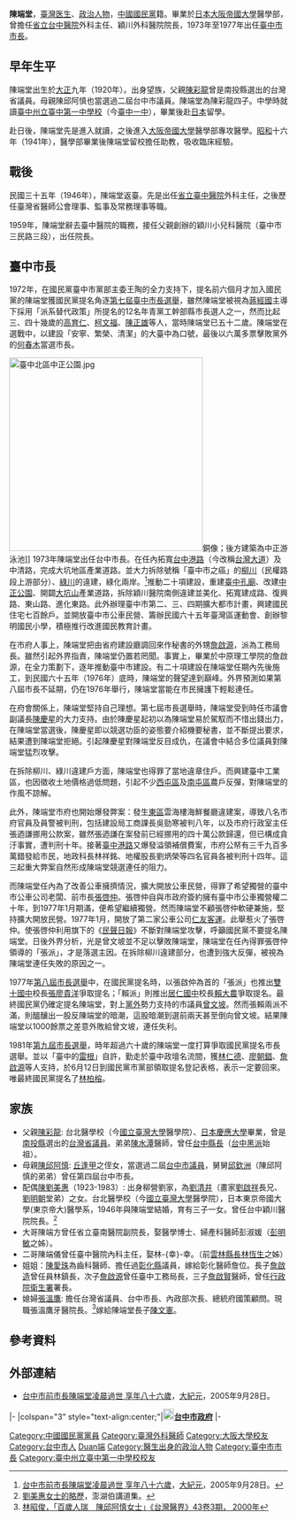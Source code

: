 {{Infobox AM
| name                = 陳端堂
| image               = 
| office             = [[File:Flag_of_Taichung_City.svg|25px]][[臺中市_(省轄市)|臺中市]]（省轄市）第6任[[臺中市市長|市長]]
| term_start         = 1973年2月1日
| term_end           = 1977年12月20日
| predecessor       = [[林澄秋|林澄秋]]
| successor          = [[曾文坡|曾文坡]]
| sex                 = 男
| birth_date          = 1920年7月23日
| birth_place         = {{TWN-JPN}}[[臺中州|臺中州]]
| death_date         = {{death date and age|2005|9|28|1920|7|23}}
| death_place        = {{TWN}}[[臺中市_(省轄市)|臺中市]]
| nationality          = {{JPN-EMP}}（1920年–1945年）<br>{{ROC}}（1945年–2005年）
| party               = {{Kmt}}
| educate             = [[日本|日本]][[大阪帝國大學|大阪帝國大學]]
| alma_mater          = 
| spouse              = 劉美惠
}}
'''陳端堂'''{{BD|1920年|7月23日|2005年|9月28日||||catIdx=Chen陳}}，[[臺灣|臺灣]][[医生|医生]]、[[政治人物|政治人物]]，[[中國國民黨|中國國民黨]]籍。畢業於[[日本|日本]][[大阪帝國大學|大阪帝國大學]]醫學部，曾擔任[[衛生福利部臺中醫院|省立台中醫院]]外科主任、穎川外科醫院院長，1973年至1977年出任[[臺中市市長|臺中市市長]]。

== 早年生平 ==
陳端堂出生於[[大正|大正]]九年（1920年）。出身望族，父親[[陳彩龍|陳彩龍]]曾是南投縣選出的台灣省議員。母親陳邱阿慎也當選過二屆台中市議員。陳端堂為陳彩龍四子。中學時就讀[[臺中州立臺中第一中學校|臺中州立臺中第一中學校]]（今[[臺中一中|臺中一中]]），畢業後赴[[日本|日本]]留學。

赴日後，陳端堂先是進入{{tsl|jp|弘前高等学校 (旧制)|弘前高等學校}}就讀，之後進入[[大阪帝國大學|大阪帝國大學]]醫學部專攻醫學。[[昭和|昭和]]十六年（1941年），醫學部畢業後陳端堂留校擔任助教，吸收臨床經驗。

== 戰後 ==
民國三十五年（1946年），陳端堂返臺。先是出任[[省立臺中醫院|省立臺中醫院]]外科主任，之後歷任臺灣省醫師公會理事、監事及常務理事等職。

1959年，陳端堂辭去臺中醫院的職務，接任父親創辦的穎川小兒科醫院（臺中市三民路三段），出任院長。

== 臺中市長 ==
1972年，在國民黨臺中市黨部主委王陶的全力支持下，{{r|選|page=13}}提名前六個月才加入國民黨的陳端堂獲國民黨提名角逐[[1972年中華民國縣市長選舉|第七屆臺中市長選舉]]，{{r|政|page=66}}雖然陳端堂被視為[[蔣經國|蔣經國]]主導下採用「派系替代政策」所提名的12名年青黨工幹部縣市長選人之一，{{r|派|page=184}}然而比起三、四十幾歲的[[高育仁|高育仁]]、[[柯文福|柯文福]]、[[陳正雄_(政治人物)|陳正雄]]等人，當時陳端堂已五十二歲。陳端堂在選戰中，以建設「安寧、繁榮、清潔」的大臺中為口號，最後以六萬多票擊敗黨外的[[何春木|何春木]]當選市長。

[[File:臺中北區中正公園.jpg|350px]]銅像；後方建築為中正游泳池]]
1973年陳端堂出任台中市長。在任內拓寬[[台中港路|台中港路]]（今改稱[[台灣大道|台灣大道]]）及中清路，完成大坑地區產業道路。並大力拆除號稱「臺中市之癌」的[[柳川|柳川]]（民權路段上游部分）、[[綠川|綠川]]的違建，綠化兩岸。<ref>[http://www.epochtimes.com/b5/5/9/28/n1067956.htm 台中市前市長陳端堂凌晨過世 享年八十六歲]，[[大紀元|大紀元]]，2005年9月28日。</ref>推動二十項建設，重建[[臺中孔廟|臺中孔廟]]、改建[[中正公園_(臺中市北區)|中正公園]]、開闢[[大坑風景區|大坑山]]產業道路，拆除穎川醫院南側違建並美化、拓寬建成路、復興路、東山路、進化東路。{{r|政|page=67-68}}此外辦理臺中市第二、三、四期擴大都市計畫，興建國民住宅七百餘戶。並開放臺中市公車民營、籌辦民國六十五年臺灣區運動會、創辦黎明國民小學，積極推行改進國民教育計畫。

在市府人事上，陳端堂把由省府建設廳調回來作秘書的外甥[[詹啟源|詹啟源]]，派為工務局長。雖然引起外界指責，陳端堂仍置若罔聞。事實上，畢業於中原理工學院的詹啟源，在全力策劃下，逐年推動臺中市建設。有二十項建設在陳端堂任期內先後施工，到民國六十五年（1976年）底時，陳端堂的聲望達到巔峰。外界預測如果第八屆市長不延期，仍在1976年舉行，陳端堂當能在市民擁護下輕鬆連任。{{r|選|page=16-17}}

在府會關係上，陳端堂堅持自己理想。第七屆市長選舉時，陳端堂受到時任市議會副議長[[陳慶星|陳慶星]]的大力支持。由於陳慶星起初以為陳端堂易於駕馭而不惜出錢出力，在陳端堂當選後，陳慶星即以競選功臣的姿態要介紹機要秘書，並不斷提出要求，結果遭到陳端堂拒絕。引起陳慶星對陳端堂反目成仇，在議會中結合多位議員對陳端堂猛烈攻擊。{{r|選|page=15-16}}

在拆除柳川、綠川違建戶方面，陳端堂也得罪了當地違章住戶。而興建臺中工業區，也因徵收土地價格過低問題，引起不少[[西屯區|西屯區]]及[[南屯區|南屯區]]農戶反彈，對陳端堂的作風不諒解。{{r|何|page=237}}

此外，陳端堂市府也開始爆發弊案：發生[[東區_(臺中市)|東區]]雲海樓海鮮餐廳違建案，導致八名市府官員及員警被判刑，包括建設局工商課長吳勁寒被判八年，以及市府行政室主任張迺謙挪用公款案，雖然張迺謙在案發前已經挪用的四十萬公款歸還，但已構成貪汙事實，遭判刑十年。接著[[臺中港路|臺中港路]]又爆發溢領補償費案，市府公帑有三千九百多萬錯發給市民，地政科長林祥銘、地權股長劉炳榮等四名官員各被判刑十四年。這三起重大弊案自然形成陳端堂競選連任的阻力。{{r|選|page=17-18}}

而陳端堂任內為了改善公車擁擠情況，擴大開放公車民營，得罪了希望獨營的臺中市公車公司老闆、前市長[[張啓仲|張啓仲]]。張啓仲自與市政府簽約擁有臺中市公車獨營權二十年，到1977年1月期滿，便希望繼續獨營。然而陳端堂不顧張啓仲軟硬兼施，堅持擴大開放民營。1977年1月，開放了第二家公車公司[[仁友客運|仁友客運]]。此舉惹火了張啓仲。使張啓仲利用旗下的《[[民聲日報|民聲日報]]》不斷對陳端堂攻擊，呼籲國民黨不要提名陳端堂。{{r|選|page=19-20}}日後外界分析，光是曾文坡並不足以擊敗陳端堂，陳端堂在任內得罪張啓仲領導的「張派」，才是落選主因。{{r|選|page=19}}在拆除柳川違建部分，也遭到強大反彈，被視為陳端堂連任失敗的原因之一。{{r|暗|page=187}}

1977年[[1977年中華民國縣市長選舉#臺中市|第八屆市長選舉]]中，在國民黨提名時，以張啟仲為首的「張派」也推出[[雙十國中|雙十國中]]校長[[張廖貴洋|張廖貴洋]]爭取提名；「賴派」則推出[[居仁國中|居仁國中]]校長[[賴大農|賴大農]]爭取提名。{{r|選|page=20}}最終國民黨仍確定提名陳端堂，對上[[黨外|黨外]]勢力支持的市議員[[曾文坡|曾文坡]]。然而張賴兩派不滿，則醞釀出一股反陳端堂的暗潮，這股暗潮到選前兩天甚至倒向曾文坡。{{r|選|page=60}}結果陳端堂以1000餘票之差意外敗給曾文坡，連任失利。

1981年[[1981年中華民國縣市長選舉#臺中市|第九屆市長選舉]]，時年超過六十歲的陳端堂一度打算爭取國民黨提名市長選舉。並以「臺中的[[雷根|雷根]]」自許，勤走於臺中政壇名流間，獲[[林仁德|林仁德]]、[[廖朝錩|廖朝錩]]、[[詹啟源|詹啟源]]等人支持，於6月12日到國民黨市黨部領取提名登記表格，表示一定要回來。{{r|壇|page=113-120}}唯最終國民黨提名了[[林柏榕|林柏榕]]。

==家族==
* 父親[[陳彩龍|陳彩龍]]: 台北醫學校（今[[國立臺灣大學|國立臺灣大學]]醫學院）、[[日本|日本]][[慶應大學|慶應大學]]畢業，曾是[[南投縣|南投縣]]選出的[[台灣省議員|台灣省議員]]。弟弟[[陳水潭|陳水潭]]醫師，曾任[[台中縣長|台中縣長]]（[[台灣地方派系|台中黑派]]始祖）。
* 母親[[陳邱阿慎|陳邱阿慎]]: [[丘逢甲|丘逢甲]]之侄女，當選過二屆[[台中市議員|台中市議員]]，舅舅[[邱欽洲|邱欽洲]]（陳邱阿慎的弟弟）曾任第四屆台中市長。
* 配偶[[陳劉美惠|陳劉美惠]]（1923-1983）: 出身柳營劉家，為[[劉清井|劉清井]]（畫家[[劉啟祥|劉啟祥]]長兄、[[劉明朝|劉明朝]]堂弟）之女。台北醫學校（今[[國立臺灣大學|國立臺灣大學]]醫學院），日本東京帝國大學(東京帝大)醫學系，1946年與陳端堂結婚，育有三子一女。曾任台中穎川醫院院長。<ref>[http://road.fun.net.tw/modules/newschina/article.php?storyid=486 劉美惠女士的略歷]，澎湖伯講道集。</ref>
* 大哥陳端方曾任省立臺南醫院副院長，娶醫學博士、婦產科醫師彭淑媛（[[彭明敏|彭明敏]]之姊）。
* 二哥陳端儀曾任臺中醫院內科主任，娶林-{幸}-幸。（前[[雲林縣長|雲林縣長]][[林恆生|林恆生]]之姊）
* 姐姐：[[陳愛珠|陳愛珠]]為齒科醫師、擔任過[[彰化縣|彰化縣]]議員，嫁給彰化醫師詹位。長子[[詹啟造|詹啟造]]曾任員林鎮長，次子[[詹啟源|詹啟源]]曾任臺中工務局長，三子[[詹啟賢|詹啟賢]]醫師，曾任[[行政院衛生署|行政院衛生署]]署長。
* 媳婦[[張溫鷹|張溫鷹]]: 擔任台灣省議員、台中市長、內政部次長、總統府國策顧問。現職張溫鷹牙醫院長。<ref>[http://www.laijohn.com/archives/pc/Khu/Khu,Asin/brief/Lim,Cchun.htm 林昭俊，「百歲人瑞　陳邱阿慎女士」《台灣醫界》43卷3期， 2000年]</ref>嫁給陳端堂長子[[陳文憲|陳文憲]]。

==參考資料==
{{Reflist|2|refs=
<ref name="派">{{cite book |title=《派系政治與臺灣政治變遷》|author= [[陳明通|陳明通]]|publisher= 月旦出版|isbn= 957-696-166-1|date=1998年7月修訂三刷}}</ref>
<ref name="政">{{cite book |title=《政海浮沉錄》|author= |publisher= [[台灣時報|台灣時報]]社|isbn= |date=1977年9月}}</ref>
<ref name="暗">{{cite book |title=《暗房政治－林柏榕幕僚長政壇回憶錄》|author=邱家洪 |publisher=日臻出版社 |isbn= 957-8882-19-X|date=1995年4月}}</ref>
<ref name="何">{{cite book |title=《[[何春木|何春木]]回憶錄》|author= [[林良哲|林良哲]]|publisher= [[前衛出版社|前衛出版社]]|isbn= 957-801-450-3|date=2004年9月初版}}</ref>
<ref name="選">{{cite book |title=《選壇風雲《中南部》》|author=泰石 |publisher=長橋出版社 |isbn= |date=1978年1月}}</ref>
<ref name="壇">{{cite book |title=《選壇風雲錄》|author= [[台灣時報|台灣時報]]社集體採訪|publisher= [[台灣時報|台灣時報]]社|isbn= |date=1981年8月初版}}</ref>
}}

==外部連結==
*[http://www.epochtimes.com/b5/5/9/28/n1067956.htm 台中市前市長陳端堂凌晨過世 享年八十六歲]，[[大紀元|大紀元]]，2005年9月28日。

{{start box}}
{{s-gov|roc}}
|-
|colspan="3" style="text-align:center;"|'''[[File:Seal_of_Taichung.svg|20px]][[台中市政府|台中市政府]]'''
|-
{{s-before|[[林澄秋|林澄秋]]}}
{{s-title|[[台中市市長|台中市市長]]<br><small>第七屆<br>1973年2月1日－1977年12月20日}}
{{s-after|[[曾文坡|曾文坡]]}}
{{end box}}

{{臺中市市長}}
{{DEFAULTSORT:Chen陳}}
[[Category:中國國民黨黨員|Category:中國國民黨黨員]]
[[Category:臺灣外科醫師|Category:臺灣外科醫師]]
[[Category:大阪大學校友|Category:大阪大學校友]]
[[Category:台中市人|Category:台中市人]]
[[Category:陳姓|Duan端]]
[[Category:醫生出身的政治人物|Category:醫生出身的政治人物]]
[[Category:臺中市市長|Category:臺中市市長]]
[[Category:臺中州立臺中第一中學校校友|Category:臺中州立臺中第一中學校校友]]